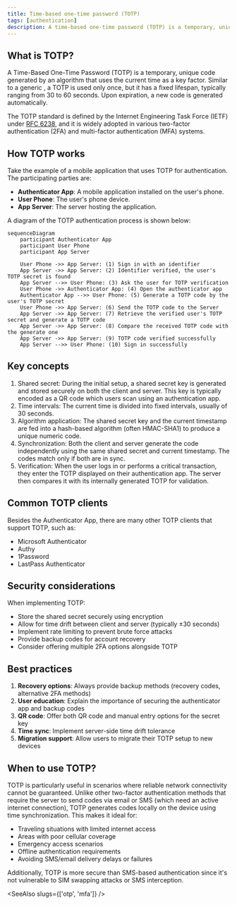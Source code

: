 ```yaml
---
title: Time-based one-time password (TOTP)
tags: [authentication]
description: A time-based one-time password (TOTP) is a temporary, unique code generated by an algorithm that uses the current time as a key factor.
---
```


## What is TOTP?

A Time-Based One-Time Password (TOTP) is a temporary, unique code generated by an algorithm that uses the current time as a key factor. Similar to a generic <Ref slug="otp" />, a TOTP is used only once, but it has a fixed lifespan, typically ranging from 30 to 60 seconds. Upon expiration, a new code is generated automatically.

The TOTP standard is defined by the Internet Engineering Task Force (IETF) under [RFC 6238](https://datatracker.ietf.org/doc/html/rfc6238), and it is widely adopted in various two-factor authentication (2FA) and multi-factor authentication (MFA) systems.

## How TOTP works

Take the example of a mobile application that uses TOTP for authentication. The participating parties are:

- **Authenticator App**: A mobile application installed on the user's phone.
- **User Phone**: The user's phone device.
- **App Server**: The server hosting the application.

A diagram of the TOTP authentication process is shown below:

```mermaid
sequenceDiagram
	participant Authenticator App
	participant User Phone
	participant App Server

	User Phone ->> App Server: (1) Sign in with an identifier
	App Server ->> App Server: (2) Identifier verified, the user's TOTP secret is found
	App Server -->> User Phone: (3) Ask the user for TOTP verification
	User Phone ->> Authenticator App: (4) Open the authenticator app
	Authenticator App -->> User Phone: (5) Generate a TOTP code by the user's TOTP secret
	User Phone ->> App Server: (6) Send the TOTP code to the Server
	App Server ->> App Server: (7) Retrieve the verified user's TOTP secret and generate a TOTP code
	App Server ->> App Server: (8) Compare the received TOTP code with the generate one
	App Server ->> App Server: (9) TOTP code verified successfully
	App Server -->> User Phone: (10) Sign in successfully
```

## Key concepts

1. Shared secret: During the initial setup, a shared secret key is generated and stored securely on both the client and server. This key is typically encoded as a QR code which users scan using an authentication app.
2. Time intervals: The current time is divided into fixed intervals, usually of 30 seconds.
3. Algorithm application: The shared secret key and the current timestamp are fed into a hash-based algorithm (often HMAC-SHA1) to produce a unique numeric code.
4. Synchronization: Both the client and server generate the code independently using the same shared secret and current timestamp. The codes match only if both are in sync.
5. Verification: When the user logs in or performs a critical transaction, they enter the TOTP displayed on their authentication app. The server then compares it with its internally generated TOTP for validation.

## Common TOTP clients

Besides the Authenticator App, there are many other TOTP clients that support TOTP, such as:

- Microsoft Authenticator
- Authy
- 1Password
- LastPass Authenticator

## Security considerations

When implementing TOTP:

- Store the shared secret securely using encryption
- Allow for time drift between client and server (typically ±30 seconds)
- Implement rate limiting to prevent brute force attacks
- Provide backup codes for account recovery
- Consider offering multiple 2FA options alongside TOTP

## Best practices

1. **Recovery options**: Always provide backup methods (recovery codes, alternative 2FA methods)
2. **User education**: Explain the importance of securing the authenticator app and backup codes
3. **QR code**: Offer both QR code and manual entry options for the secret key
4. **Time sync**: Implement server-side time drift tolerance
5. **Migration support**: Allow users to migrate their TOTP setup to new devices

## When to use TOTP?

TOTP is particularly useful in scenarios where reliable network connectivity cannot be guaranteed. Unlike other two-factor authentication methods that require the server to send codes via email or SMS (which need an active internet connection), TOTP generates codes locally on the device using time synchronization. This makes it ideal for:

- Traveling situations with limited internet access
- Areas with poor cellular coverage
- Emergency access scenarios
- Offline authentication requirements
- Avoiding SMS/email delivery delays or failures

Additionally, TOTP is more secure than SMS-based authentication since it's not vulnerable to SIM swapping attacks or SMS interception.

<SeeAlso slugs={['otp', 'mfa']} />
